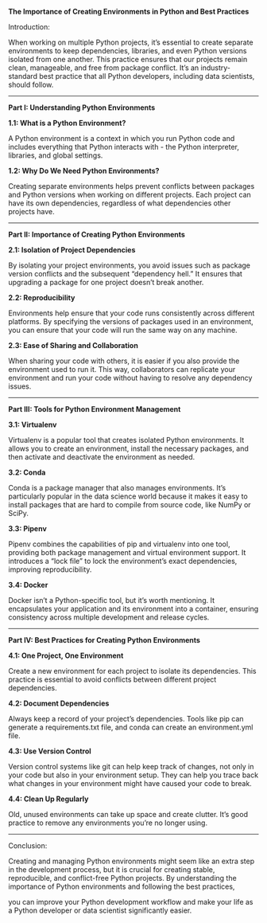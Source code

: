 **The Importance of Creating Environments in Python and Best Practices**

Introduction:

When working on multiple Python projects, it's essential to create separate environments to keep dependencies, libraries, and even Python versions isolated from one another. This practice ensures that our projects remain clean, manageable, and free from package conflict. It's an industry-standard best practice that all Python developers, including data scientists, should follow.

---

**Part I: Understanding Python Environments**

**1.1: What is a Python Environment?**

A Python environment is a context in which you run Python code and includes everything that Python interacts with - the Python interpreter, libraries, and global settings.

**1.2: Why Do We Need Python Environments?**

Creating separate environments helps prevent conflicts between packages and Python versions when working on different projects. Each project can have its own dependencies, regardless of what dependencies other projects have.

---

**Part II: Importance of Creating Python Environments**

**2.1: Isolation of Project Dependencies**

By isolating your project environments, you avoid issues such as package version conflicts and the subsequent "dependency hell." It ensures that upgrading a package for one project doesn't break another.

**2.2: Reproducibility**

Environments help ensure that your code runs consistently across different platforms. By specifying the versions of packages used in an environment, you can ensure that your code will run the same way on any machine.

**2.3: Ease of Sharing and Collaboration**

When sharing your code with others, it is easier if you also provide the environment used to run it. This way, collaborators can replicate your environment and run your code without having to resolve any dependency issues.

---

**Part III: Tools for Python Environment Management**

**3.1: Virtualenv**

Virtualenv is a popular tool that creates isolated Python environments. It allows you to create an environment, install the necessary packages, and then activate and deactivate the environment as needed.

**3.2: Conda**

Conda is a package manager that also manages environments. It's particularly popular in the data science world because it makes it easy to install packages that are hard to compile from source code, like NumPy or SciPy.

**3.3: Pipenv**

Pipenv combines the capabilities of pip and virtualenv into one tool, providing both package management and virtual environment support. It introduces a "lock file" to lock the environment's exact dependencies, improving reproducibility.

**3.4: Docker**

Docker isn't a Python-specific tool, but it's worth mentioning. It encapsulates your application and its environment into a container, ensuring consistency across multiple development and release cycles.

---

**Part IV: Best Practices for Creating Python Environments**

**4.1: One Project, One Environment**

Create a new environment for each project to isolate its dependencies. This practice is essential to avoid conflicts between different project dependencies.

**4.2: Document Dependencies**

Always keep a record of your project's dependencies. Tools like pip can generate a requirements.txt file, and conda can create an environment.yml file.

**4.3: Use Version Control**

Version control systems like git can help keep track of changes, not only in your code but also in your environment setup. They can help you trace back what changes in your environment might have caused your code to break.

**4.4: Clean Up Regularly**

Old, unused environments can take up space and create clutter. It's good practice to remove any environments you're no longer using.

---

Conclusion:

Creating and managing Python environments might seem like an extra step in the development process, but it is crucial for creating stable, reproducible, and conflict-free Python projects. By understanding the importance of Python environments and following the best practices,

 you can improve your Python development workflow and make your life as a Python developer or data scientist significantly easier.